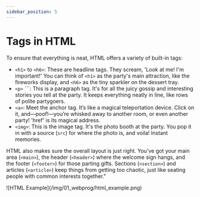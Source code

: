 ```yaml
---
sidebar_position: 5
---
```



# Tags in HTML

To ensure that everything is neat, HTML offers a variety of built-in tags:

* ```<h1>``` to ```<h6>```: These are headline tags. They scream, 'Look at me! I'm important!' You can think of ```<h1>``` as the party's main attraction, like the fireworks display, and ```<h6>``` as the tiny sparkler on the dessert tray.
*  ```<p>``` ```: This is a paragraph tag. It's for all the juicy gossip and interesting stories you tell at the party. It keeps everything neatly in line, like rows of polite partygoers.
*  ```<a>```: Meet the anchor tag. It’s like a magical teleportation device. Click on it, and—poof!—you’re whisked away to another room, or even another party! 'href' is its magical address.
* ```<img>```: This is the image tag. It's the photo booth at the party. You pop it in with a source (```src```) for where the photo is, and voila! Instant memories.

HTML also makes sure the overall layout is just right. You've got your main area (```<main>```), the header (```<header>```) where the welcome sign hangs, and the footer (```<footer>```) for those parting gifts. Sections (```<section>```) and articles (```<article>```) keep things from getting too chaotic, just like seating people with common interests together."


<CallToActionComponent title="Important" text="Tags are only static components in HTML, therefore they cannot provide any user interaction!"/>
![HTML Example](/img/01_webprog/html_example.png)